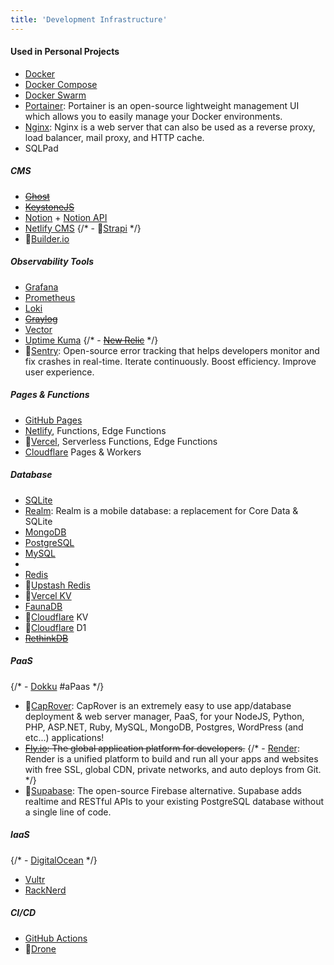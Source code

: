 ```yaml
---
title: 'Development Infrastructure'
---
```


#### Used in Personal Projects

- [Docker](https://www.docker.com/) <Rating value="4" />
- [Docker Compose](https://docs.docker.com/compose/) <Rating value="4" />
- [Docker Swarm](https://docs.docker.com/engine/swarm/) <Rating value="4" />
- [Portainer](https://www.portainer.io/): Portainer is an open-source lightweight management UI which allows you to easily manage your Docker environments. <Tag name="Self-hosted" />
- [Nginx](https://www.nginx.com/): Nginx is a web server that can also be used as a reverse proxy, load balancer, mail proxy, and HTTP cache. <Tag name="Self-hosted" />
- SQLPad <Tag name="Self-hosted" />

##### CMS

- ~~[Ghost](https://www.ghost.org/) <Tag name="Headless" />~~
- ~~[KeystoneJS](https://www.keystonejs.com/) <Tag name="Headless" />~~
- [Notion](https://www.notion.so/) + [Notion API](https://developers.notion.com/) <Tag name="Serverless" />
- [Netlify CMS](https://v1.netlifycms.org/) <Tag name="Headless" />
  {/* - 👀[Strapi](https://www.strapi.io/)  <Tag name="Headless" /> */}
- 👀[Builder.io](https://www.builder.io/)

##### Observability Tools

- [Grafana](https://grafana.com/) <Tag name="Self-hosted" />
- [Prometheus](https://prometheus.io/) <Tag name="Self-hosted" />
- [Loki](https://grafana.com/loki) <Tag name="Self-hosted" />
- ~~[Graylog](https://graylog.org/) <Tag name="Self-hosted" />~~
- [Vector](https://www.vector.dev/) <Rating value="4" />
- [Uptime Kuma](https://uptime.kuma.pet/) <Tag name="Self-hosted" />
  {/* - ~~[New Relic](https://www.newrelic.com/)~~ */}
- 👀[Sentry](https://www.sentry.io/): Open-source error tracking that helps developers monitor and fix crashes in real-time. Iterate continuously. Boost efficiency. Improve user experience.

##### Pages & Functions

- [GitHub Pages](https://pages.github.com/) <Tag name="Serverless" />
- [Netlify](https://www.netlify.com/), Functions, Edge Functions <Tag name="Serverless" /> <Rating value="4" />
- 👀[Vercel](https://vercel.com/), Serverless Functions, Edge Functions <Tag name="Serverless" /> <Rating value="4" />
- [Cloudflare](https://www.cloudflare.com/) Pages & Workers <Tag name="Serverless" /> <Rating value="4" />

##### Database

- [SQLite](https://www.sqlite.org/) <Rating value="3" />
- [Realm](https://www.realm.io/): Realm is a mobile database: a replacement for Core Data & SQLite
- [MongoDB](https://www.mongodb.com/) <Tag name="Self-hosted" /> <Rating value="3" />
- [PostgreSQL](https://www.postgresql.org/)   <Tag name="Self-hosted" />
- [MySQL](https://www.mysql.com/)
- <Tag name="Self-hosted" />
- [Redis](https://www.redis.io/)
- 👀[Upstash Redis](https://www.upstash.com/redis/) <Tag name="Serverless" />
- 👀[Vercel KV]() <Tag name="Serverless" />
- [FaunaDB](https://www.fauna.com/) <Tag name="Serverless" />
- 👀[Cloudflare](https://wwww.cloudflare.com/) KV <Tag name="Serverless" />
- 👀[Cloudflare](https://www.cloudflare.com/) D1 <Tag name="Serverless" />
- ~~[RethinkDB](https://www.rethinkdb.com/)~~

##### PaaS

{/* - [Dokku](https://www.dokku.com/)  <Tag name="Self-hosted" /> #aPaas */}

- 👀[CapRover](https://www.caprover.com/): CapRover is an extremely easy to use app/database deployment & web server manager, PaaS, for your NodeJS, Python, PHP, ASP.NET, Ruby, MySQL, MongoDB, Postgres, WordPress (and etc...) applications! <Tag name="Self-hosted" />
- ~~[Fly.io](https://www.fly.io/): The global application platform for developers.~~
  {/* - [Render](https://www.render.com/): Render is a unified platform to build and run all your apps and websites with free SSL, global CDN, private networks, and auto deploys from Git. */}
- 👀[Supabase](https://www.supabase.io/): The open-source Firebase alternative. Supabase adds realtime and RESTful APIs to your existing PostgreSQL database without a single line of code. <Tag name="Self-hosted" />

##### IaaS

{/* - [DigitalOcean](https://www.digitalocean.com/) */}
- [Vultr](https://www.vultr.com/)
- [RackNerd](https://www.racknerd.com/)

##### CI/CD

- [GitHub Actions](https://github.com/features/actions) <Rating value="4" />
- 👀[Drone](https://www.drone.io/) <Tag name="Self-hosted" />
